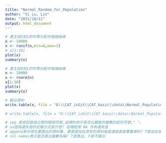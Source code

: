 ```yaml
---
title: "Normal_Random_for_Population"
author: "Yi Lu, Lin"
date: "2021/10/11"
output: html_document
---
```


```r
# 產生從0到1的均等分配中隨機抽樣
n <- 10000
x <- runif(n,min=0,max=1)
# x[1:10]
plot(x)
summary(x)
```

```r
# 產生從0到1的均等分配中隨機抽樣
n <- 10000
x <- rnorm(n)
x[1:10]
plot(x)
summary(x)
```

```r
# 輸出資料
write.table(x, file = "D:\\CAT_inGit\\CAT_basic\\data\\Normal_Population.txt",sep = "\t", quote = FALSE, na = "NA")

# write.table(x, file = "D:\\CAT_inGit\\CAT_basic\\data\\Normal_Population.txt",sep = "\t", quote = FALSE, na = "NA", append = T,col.names = F)

# sep 是放記錄值之間的間隔符號,這裡的例子是空白鍵當作變數的區別符號," "。
# na是指遺失值的記錄方式是什麼? 這裡是用 NA 作為遺失值
# append表示現在要匯出的資料集，要直接加在原有的資料後面還是直接覆蓋資料? T是加在後面, F是覆蓋
# col.names表示是否匯出變數名稱? T是匯出, F是不匯出
```

```r

```

```r

```

```r

```

```r

```

```r

```

```r

```

```r

```